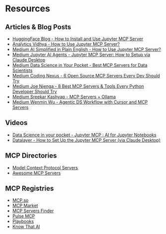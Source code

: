 # Resources

## Articles & Blog Posts

- [HuggingFace Blog - How to Install and Use Jupyter MCP Server](https://huggingface.co/blog/lynn-mikami/jupyter-mcp-server)
- [Analytics Vidhya - How to Use Jupyter MCP Server?](https://www.analyticsvidhya.com/blog/2025/05/jupyter-mcp-server/)
- [Medium AI Simplified in Plain English - How to Use Jupyter MCP Server?](https://medium.com/ai-simplified-in-plain-english/how-to-use-jupyter-mcp-server-87f68fea7471)
- [Medium Jupyter AI Agents - Jupyter MCP Server: How to Setup via Claude Desktop](https://jupyter-ai-agents.datalayer.blog/mcp-server-for-jupyter-heres-your-guide-2025-0b29d975b4e1)
- [Medium Data Science in Your Pocket - Best MCP Servers for Data Scientists](https://medium.com/data-science-in-your-pocket/best-mcp-servers-for-data-scientists-ee4fa6caf066)
- [Medium Coding Nexus - 6 Open Source MCP Servers Every Dev Should Try](https://medium.com/coding-nexus/6-open-source-mcp-servers-every-dev-should-try-b3cc6cf6a714)
- [Medium Joe Njenga - 8 Best MCP Servers & Tools Every Python Developer Should Try](https://medium.com/@joe.njenga/8-best-mcp-servers-tools-every-python-developer-should-try-3e69f435e99e)
- [Medium Sreekar Kashyap - MCP Servers + Ollama](https://medium.com/@sreekarkashyap7/mcp-servers-ollama-fad991461e88)
- [Medium Wenmin Wu - Agentic DS Workflow with Cursor and MCP Servers](https://medium.com/@wenmin_wu/agentic-ds-workflow-with-cursor-and-mcp-servers-2d90a102cf31)

## Videos

- [Data Science in your pocket - Jupyter MCP : AI for Jupyter Notebooks](https://www.youtube.com/watch?v=qkoEsqiWDOU)
- [Datalayer - How to Set Up the Jupyter MCP Server (via Claude Desktop)](https://www.youtube.com/watch?v=nPllCQxtaxQ)

## MCP Directories

- [Model Context Protocol Servers](https://github.com/modelcontextprotocol/servers)
- [Awesome MCP Servers](https://github.com/punkpeye/awesome-mcp-servers)

## MCP Registries

- [MCP.so](https://mcp.so/server/Integrating-the-Jupyter-server-with-claude-desktop-uisng-the-powerful-model-context-protocol/harshitha-8)
- [MCP Market](https://mcpmarket.com/server/jupyter)
- [MCP Servers Finder](https://www.mcpserverfinder.com/servers/ihrpr/mcp-server-jupyter)
- [Pulse MCP](https://www.pulsemcp.com/servers/datalayer-jupyter)
- [Playbooks](https://playbooks.com/mcp/datalayer-jupyter)
- [Know That AI](https://knowthat.ai/agents/jupyter-server)

<!--
- [Smithery](https://smithery.ai/server/@datalayer/jupyter-mcp-server)
-->
